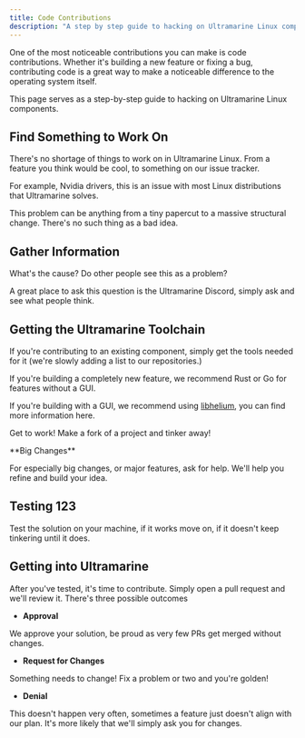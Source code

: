 ```yaml
---
title: Code Contributions
description: "A step by step guide to hacking on Ultramarine Linux components"
---
```


One of the most noticeable contributions you can make is code contributions. Whether it's building a new feature or fixing a bug, contributing code is a great way to make a noticeable difference to the operating system itself.

This page serves as a step-by-step guide to hacking on Ultramarine Linux components.

## Find Something to Work On 

There's no shortage of things to work on in Ultramarine Linux. From a feature you think would be cool, to something on our issue tracker.

For example, Nvidia drivers, this is an issue with most Linux distributions that Ultramarine solves.

This problem can be anything from a tiny papercut to a massive structural change. There's no such thing as a bad idea.

## Gather Information

What's the cause? Do other people see this as a problem?

A great place to ask this question is the Ultramarine Discord, simply ask and see what people think.


## Getting the Ultramarine Toolchain

If you're contributing to an existing component, simply get the tools needed for it (we're slowly adding a list to our repositories.)

If you're building a completely new feature, we recommend Rust or Go for features without a GUI. 

If you're building with a GUI, we recommend using [libhelium](https://github.com/tau-os/libhelium), you can find more information here.

Get to work! Make a fork of a project and tinker away!

<Alert type="info">
<div class="full-width">
**Big Changes**

For especially big changes, or major features, ask for help. We'll help you refine and build your idea.
</div>
</Alert>

## Testing 123

Test the solution on your machine, if it works move on, if it doesn't keep tinkering until it does.

## Getting into Ultramarine

After you've tested, it's time to contribute. Simply open a pull request and we'll review it. There's three possible outcomes
- **Approval**

We approve your solution, be proud as very few PRs get merged without changes.
- **Request for Changes** 

Something needs to change! Fix a problem or two and you're golden!
- **Denial**

This doesn't happen very often, sometimes a feature just doesn't align with our plan. It's more likely that we'll simply ask you for changes.